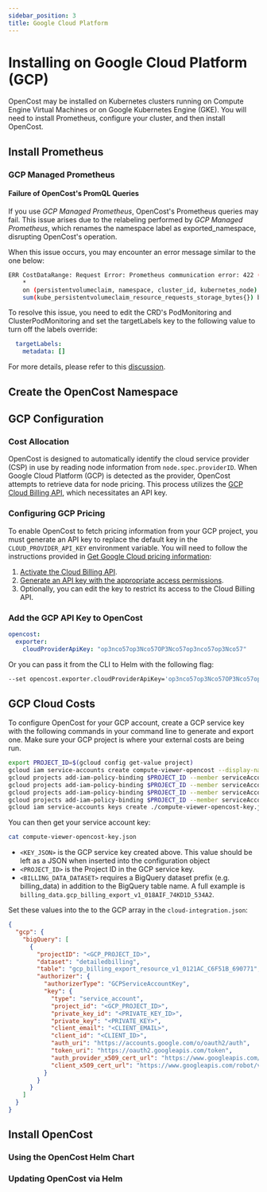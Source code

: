 ```yaml
---
sidebar_position: 3
title: Google Cloud Platform
---
```


# Installing on Google Cloud Platform (GCP)

OpenCost may be installed on Kubernetes clusters running on Compute Engine Virtual Machines or on Google Kubernetes Engine (GKE). You will need to install Prometheus, configure your cluster, and then install OpenCost.
<Installing/>

## Install Prometheus

<InstallPrometheus/>
<CustomPrometheus/>

### GCP Managed Prometheus

#### Failure of OpenCost's PromQL Queries

If you use *GCP Managed Prometheus*, OpenCost's Prometheus queries may fail. This issue arises due to the relabeling performed by *GCP Managed Prometheus*, which renames the namespace label as exported_namespace, disrupting OpenCost's operation.

When this issue occurs, you may encounter an error message similar to the one below:

```bash
ERR CostDataRange: Request Error: Prometheus communication error: 422 (Unprocessable Entity) Headers: { Content-Type: [ application/json; charset=UTF-8 ], Server: [ ESF ], Vary: [ Origin, X-Origin, Referer ], X-Frame-Options: [ SAMEORIGIN ], Cache-Control: [ private ], X-Content-Type-Options: [ nosniff ], X-Xss-Protection: [ 0 ], Date: [ Thu, 28 Sep 2023 10:33:58 GMT ] }, Body: {"status":"error","errorType":"execution","error":"found duplicate series for the match group {namespace=\"redacted\", persistentvolumeclaim=\"redacted\"} on the left hand-side of the operation: [{namespace=\"redacted\", persistentvolumeclaim=\"redacted\", storageclass=\"standard\", volumename=\"redacted\"}, {namespace=\"redacted\", persistentvolumeclaim=\"redacted\", storageclass=\"standard\", volumename=\"redacted\"}];many-to-many matching not allowed: matching labels must be unique on one side"} Query: avg(avg(kube_persistentvolumeclaim_info{volumename != "", }) by (persistentvolumeclaim, storageclass, namespace, volumename, cluster_id, kubernetes_node)
	*
	on (persistentvolumeclaim, namespace, cluster_id, kubernetes_node) group_right(storageclass, volumename)
	sum(kube_persistentvolumeclaim_resource_requests_storage_bytes{}) by (persistentvolumeclaim, namespace, cluster_id, kubernetes_node, kubernetes_name)) by (persistentvolumeclaim, storageclass, namespace, cluster_id, volumename, kubernetes_node)
```

To resolve this issue, you need to edit the CRD's PodMonitoring and ClusterPodMonitoring and set the targetLabels key to the following value to turn off the labels override:

```yaml
  targetLabels:
    metadata: []
```

For more details, please refer to this [discussion](https://cloud-native.slack.com/archives/C03D56FPD4G/p1695898103041549).

## Create the OpenCost Namespace

<Namespace/>

## GCP Configuration

### Cost Allocation

OpenCost is designed to automatically identify the cloud service provider (CSP) in use by reading node information from `node.spec.providerID`. When Google Cloud Platform (GCP) is detected as the provider, OpenCost attempts to retrieve data for node pricing. This process utilizes the [GCP Cloud Billing API](https://cloud.google.com/billing/), which necessitates an API key.

### Configuring GCP Pricing

To enable OpenCost to fetch pricing information from your GCP project, you must generate an API key to replace the default key in the `CLOUD_PROVIDER_API_KEY` environment variable. You will need to follow the instructions provided in [Get Google Cloud pricing information](https://cloud.google.com/billing/v1/how-tos/catalog-api):

1. [Activate the Cloud Billing API](https://console.cloud.google.com/flows/enableapi?apiid=cloudbilling.googleapis.com).
2. [Generate an API key with the appropriate access permissions](https://cloud.google.com/docs/authentication/api-keys#create).
3. Optionally, you can edit the key to restrict its access to the Cloud Billing API.

### Add the GCP API Key to OpenCost

```yaml
opencost:
  exporter:
    cloudProviderApiKey: "op3nco57op3Nco57OP3Nco57op3nco57op3Nco57"
```

Or you can pass it from the CLI to Helm with the following flag:

```sh
--set opencost.exporter.cloudProviderApiKey='op3nco57op3Nco57OP3Nco57op3nco57op3Nco57'
```

## GCP Cloud Costs

<CloudCostsInfo/>

To configure OpenCost for your GCP account, create a GCP service key with the following commands in your command line to generate and export one. Make sure your GCP project is where your external costs are being run.

```sh
export PROJECT_ID=$(gcloud config get-value project)
gcloud iam service-accounts create compute-viewer-opencost --display-name "Compute Read Only Account Created For OpenCost" --format json
gcloud projects add-iam-policy-binding $PROJECT_ID --member serviceAccount:compute-viewer-opencost@$PROJECT_ID.iam.gserviceaccount.com --role roles/compute.viewer
gcloud projects add-iam-policy-binding $PROJECT_ID --member serviceAccount:compute-viewer-opencost@$PROJECT_ID.iam.gserviceaccount.com --role roles/bigquery.user
gcloud projects add-iam-policy-binding $PROJECT_ID --member serviceAccount:compute-viewer-opencost@$PROJECT_ID.iam.gserviceaccount.com --role roles/bigquery.dataViewer
gcloud projects add-iam-policy-binding $PROJECT_ID --member serviceAccount:compute-viewer-opencost@$PROJECT_ID.iam.gserviceaccount.com --role roles/bigquery.jobUser
gcloud iam service-accounts keys create ./compute-viewer-opencost-key.json --iam-account compute-viewer-opencost@$PROJECT_ID.iam.gserviceaccount.com
```

You can then get your service account key:

```sh
cat compute-viewer-opencost-key.json
```

* `<KEY_JSON>` is the GCP service key created above. This value should be left as a JSON when inserted into the configuration object
* `<PROJECT_ID>` is the Project ID in the GCP service key.
* `<BILLING_DATA_DATASET>` requires a BigQuery dataset prefix (e.g. billing_data) in addition to the BigQuery table name. A full example is `billing_data.gcp_billing_export_v1_018AIF_74KD1D_534A2`.

Set these values into the to the GCP array in the `cloud-integration.json`:

``` json
{
  "gcp": {
    "bigQuery": [
      {
        "projectID": "<GCP_PROJECT_ID>",
        "dataset": "detailedbilling",
        "table": "gcp_billing_export_resource_v1_0121AC_C6F51B_690771",
        "authorizer": {
          "authorizerType": "GCPServiceAccountKey",
          "key": {
            "type": "service_account",
            "project_id": "<GCP_PROJECT_ID>",
            "private_key_id": "<PRIVATE_KEY_ID>",
            "private_key": "<PRIVATE_KEY>",
            "client_email": "<CLIENT_EMAIL>",
            "client_id": "<CLIENT_ID>",
            "auth_uri": "https://accounts.google.com/o/oauth2/auth",
            "token_uri": "https://oauth2.googleapis.com/token",
            "auth_provider_x509_cert_url": "https://www.googleapis.com/oauth2/v1/certs",
            "client_x509_cert_url": "https://www.googleapis.com/robot/v1/metadata/x509/<CERT_NAME>"
          }
        }
      }
    ]
  }
}
```

<InstallCloudCosts/>
<CloudCosts/>

## Install OpenCost

<Helm/>

### Using the OpenCost Helm Chart

<InstallOpenCost/>

### Updating OpenCost via Helm

<UpdateOpenCost/>
